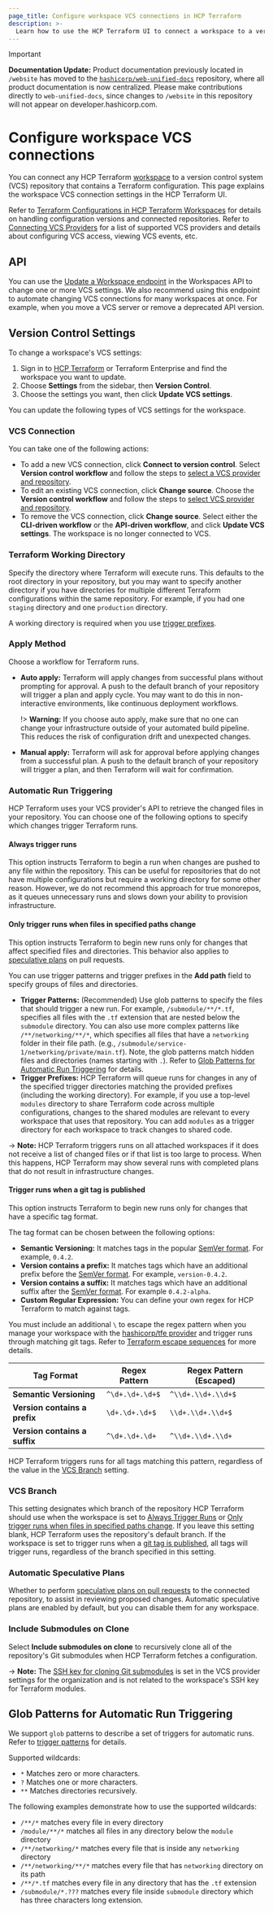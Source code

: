 ```yaml
---
page_title: Configure workspace VCS connections in HCP Terraform
description: >-
  Learn how to use the HCP Terraform UI to connect a workspace to a version control system (VCS) repository that contains a Terraform configuration.
---
```


> [!IMPORTANT]  
> **Documentation Update:** Product documentation previously located in `/website` has moved to the [`hashicorp/web-unified-docs`](https://github.com/hashicorp/web-unified-docs) repository, where all product documentation is now centralized. Please make contributions directly to `web-unified-docs`, since changes to `/website` in this repository will not appear on developer.hashicorp.com.

# Configure workspace VCS connections

You can connect any HCP Terraform [workspace](/terraform/cloud-docs/workspaces) to a version control system (VCS) repository that contains a Terraform configuration. This page explains the workspace VCS connection settings in the HCP Terraform UI.

Refer to [Terraform Configurations in HCP Terraform Workspaces](/terraform/cloud-docs/workspaces/configurations) for details on handling configuration versions and connected repositories. Refer to [Connecting VCS Providers](/terraform/cloud-docs/vcs) for a list of supported VCS providers and details about configuring VCS access, viewing VCS events, etc.

## API

You can use the [Update a Workspace endpoint](/terraform/cloud-docs/api-docs/workspaces#update-a-workspace) in the Workspaces API to change one or more VCS settings. We also recommend using this endpoint to automate changing VCS connections for many workspaces at once. For example, when you move a VCS server or remove a deprecated API version.

## Version Control Settings

To change a workspace's VCS settings:

1. Sign in to [HCP Terraform](https://app.terraform.io/) or Terraform Enterprise and find the workspace you want to update.
1. Choose **Settings** from the sidebar, then **Version Control**.
1. Choose the settings you want, then click **Update VCS settings**.

You can update the following types of VCS settings for the workspace.

### VCS Connection

You can take one of the following actions:

- To add a new VCS connection, click **Connect to version control**. Select **Version control workflow** and follow the steps to [select a VCS provider and repository](/terraform/cloud-docs/workspaces/create#create-a-workspace).
- To edit an existing VCS connection, click **Change source**. Choose the **Version control workflow** and follow the steps to [select VCS provider and repository](/terraform/cloud-docs/workspaces/create#create-a-workspace).
- To remove the VCS connection, click **Change source**. Select either the **CLI-driven workflow** or the **API-driven workflow**, and click **Update VCS settings**. The workspace is no longer connected to VCS.

[permissions-citation]: #intentionally-unused---keep-for-maintainers

### Terraform Working Directory

Specify the directory where Terraform will execute runs. This defaults to the root directory in your repository, but you may want to specify another directory if you have directories for multiple different Terraform configurations within the same repository. For example, if you had one `staging` directory and one `production` directory.

A working directory is required when you use [trigger prefixes](#automatic-run-triggering).

### Apply Method

Choose a workflow for Terraform runs.

- **Auto apply:** Terraform will apply changes from successful plans without prompting for approval. A push to the default branch of your repository will trigger a plan and apply cycle. You may want to do this in non-interactive environments, like continuous deployment workflows.

  !> **Warning:** If you choose auto apply, make sure that no one can change your infrastructure outside of your automated build pipeline. This reduces the risk of configuration drift and unexpected changes.

- **Manual apply:** Terraform will ask for approval before applying changes from a successful plan. A push to the default branch of your repository will trigger a plan, and then Terraform will wait for confirmation.

### Automatic Run Triggering

HCP Terraform uses your VCS provider's API to retrieve the changed files in your repository. You can choose one of the following options to specify which changes trigger Terraform runs.

#### Always trigger runs

This option instructs Terraform to begin a run when changes are pushed to any file within the repository. This can be useful for repositories that do not have multiple configurations but require a working directory for some other reason. However, we do not recommend this approach for true monorepos, as it queues unnecessary runs and slows down your ability to provision infrastructure.

#### Only trigger runs when files in specified paths change

This option instructs Terraform to begin new runs only for changes that affect specified files and directories. This behavior also applies to [speculative plans](/terraform/cloud-docs/run/remote-operations#speculative-plans) on pull requests.

You can use trigger patterns and trigger prefixes in the **Add path** field to specify groups of files and directories.
- **Trigger Patterns:** (Recommended) Use glob patterns to specify the files that should trigger a new run. For example, `/submodule/**/*.tf`, specifies all files with the `.tf` extension that are nested below the `submodule` directory. You can also use more complex patterns like `/**/networking/**/*`, which specifies all files that have a `networking` folder in their file path. (e.g., `/submodule/service-1/networking/private/main.tf`). Note, the glob patterns match hidden files and directories (names starting with `.`). Refer to [Glob Patterns for Automatic Run Triggering](#glob-patterns-for-automatic-run-triggering) for details.
- **Trigger Prefixes:** HCP Terraform will queue runs for changes in any of the specified trigger directories matching the provided prefixes (including the working directory). For example, if you use a top-level `modules` directory to share Terraform code across multiple configurations, changes to the shared modules are relevant to every workspace that uses that repository. You can add `modules` as a trigger directory for each workspace to track changes to shared code.

-> **Note:** HCP Terraform triggers runs on all attached workspaces if it does not receive a list of changed files or if that list is too large to process. When this happens, HCP Terraform may show several runs with completed plans that do not result in infrastructure changes.

#### Trigger runs when a git tag is published

This option instructs Terraform to begin new runs only for changes that have a specific tag format.

The tag format can be chosen between the following options:
- **Semantic Versioning:** It matches tags in the popular [SemVer format](https://semver.org/). For example, `0.4.2`.
- **Version contains a prefix:** It matches tags which have an additional prefix before the [SemVer format](https://semver.org/). For example, `version-0.4.2`.
- **Version contains a suffix:** It matches tags which have an additional suffix after the [SemVer format](https://semver.org/). For example `0.4.2-alpha`.
- **Custom Regular Expression:** You can define your own regex for HCP Terraform to match against tags.

You must include an additional `\` to escape the regex pattern when you manage your workspace with the [hashicorp/tfe provider](https://registry.terraform.io/providers/hashicorp/tfe/latest/docs/resources/workspace#tags_regex) and trigger runs through matching git tags. Refer to [Terraform escape sequences](/terraform/language/expressions/strings#escape-sequences) for more details.

| Tag Format                    | Regex Pattern             | Regex Pattern (Escaped)  |
|-------------------------------|---------------------------|--------------------------|
| **Semantic Versioning**       | `^\d+.\d+.\d+$`           | `^\\d+.\\d+.\\d+$`       |
| **Version contains a prefix** | `\d+.\d+.\d+$`            | `\\d+.\\d+.\\d+$`        |
| **Version contains a suffix** | `^\d+.\d+.\d+`            | `^\\d+.\\d+.\\d+`        |

HCP Terraform triggers runs for all tags matching this pattern, regardless of the value in the [VCS Branch](#vcs-branch) setting.

### VCS Branch

This setting designates which branch of the repository HCP Terraform should use when the workspace is set to [Always Trigger Runs](#always-trigger-runs) or [Only trigger runs when files in specified paths change](#only-trigger-runs-when-files-in-specified-paths-change). If you leave this setting blank, HCP Terraform uses the repository's default branch. If the workspace is set to trigger runs when a [git tag is published](#trigger-runs-when-a-git-tag-is-published), all tags will trigger runs, regardless of the branch specified in this setting.

### Automatic Speculative Plans

Whether to perform [speculative plans on pull requests](/terraform/cloud-docs/run/ui#speculative-plans-on-pull-requests) to the connected repository, to assist in reviewing proposed changes. Automatic speculative plans are enabled by default, but you can disable them for any workspace.

### Include Submodules on Clone

Select **Include submodules on clone** to recursively clone all of the repository's Git submodules when HCP Terraform fetches a configuration.

-> **Note:** The [SSH key for cloning Git submodules](/terraform/cloud-docs/vcs#ssh-keys) is set in the VCS provider settings for the organization and is not related to the workspace's SSH key for Terraform modules.

## Glob Patterns for Automatic Run Triggering

We support `glob` patterns to describe a set of triggers for automatic runs. Refer to [trigger patterns](#only-trigger-runs-when-files-in-specified-paths-change) for details.

Supported wildcards:
- `*`  Matches zero or more characters.
- `?`  Matches one or more characters.
- `**` Matches directories recursively.

The following examples demonstrate how to use the supported wildcards:
- `/**/*` matches every file in every directory
- `/module/**/*` matches all files in any directory below the `module` directory
- `/**/networking/*` matches every file that is inside any `networking` directory
- `/**/networking/**/*` matches every file that has `networking` directory on its path
- `/**/*.tf` matches every file in any directory that has the `.tf` extension
- `/submodule/*.???` matches every file inside `submodule` directory which has three characters long extension.
